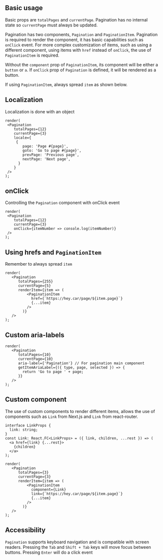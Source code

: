 
## Basic usage

Basic props are `totalPages` and `currentPage`. Pagination has no internal state so `currentPage` must always be updated.

Pagination has two components, `Pagination` and `PaginationItem`. Pagination is required to render the component, it has basic capabilities such as `onClick` event.
For more complex customization of items, such as using a different component, using items with `href` instead of `onClick`, the use of `PaginationItem` is required.

Without the `component` prop of `PaginationItem`, its component will be either a `button` or `a`. If `onClick` prop of `Pagination` is defined, it will be rendered as a button.

If using `PaginationItem`, always spread `item` as shown below.

## Localization
Localization is done with an object

```tsx live
render(
 <Pagination
    totalPages={12}
    currentPage={3}
    locale={
     {
        page: 'Page #{page}',
        goto: 'Go to page #{page}',
        prevPage: 'Previous page',
        nextPage: 'Next page',
      }
    }
 />
);
```

## onClick
Controlling the `Pagination` component with onClick event
```tsx live
render(
 <Pagination
    totalPages={12}
    currentPage={3}
    onClick={itemNumber => console.log(itemNumber)}
 />
);
```

## Using hrefs and `PaginationItem`

Remember to always spread `item`

```tsx live
render(
   <Pagination
      totalPages={255}
      currentPage={5}
      renderItem={item => (
          <PaginationItem
            href={`https://hey.car/page/${item.page}`}
            {...item}
          />
        )}
   />
);
```

## Custom aria-labels
```tsx live
render(
   <Pagination
      totalPages={10}
      currentPage={10}
      aria-label={'Pagination'} // For pagination main component
      getItemAriaLabel={({ type, page, selected }) => {
        return 'Go to page ' + page;
      }}
   />
);
```

## Custom component
The use of custom components to render different items, allows the use of components such as `Link` from Next.js and `Link` from react-router.
```tsx
interface LinkProps {
  link: string;
}
const Link: React.FC<LinkProps> = ({ link, children, ...rest }) => (
  <a href={link} {...rest}>
    {children}
  </a>
);

render(
   <Pagination
      totalPages={3}
      currentPage={3}
      renderItem={item => (
          <PaginationItem
            component={Link}
            link={`https://hey.car/page/${item.page}`}
            {...item}
          />
        )}
   />
);
```

## Accessibility

`Pagination` supports keyboard navigation and is compatible with screen readers.
Pressing the `Tab` and `Shift + Tab` keys will move focus between buttons.
Pressing `Enter` will do a click event
